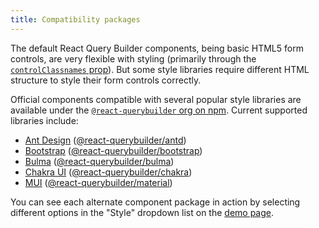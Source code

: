 ```yaml
---
title: Compatibility packages
---
```


The default React Query Builder components, being basic HTML5 form controls, are very flexible with styling (primarily through the [`controlClassnames` prop](./api/querybuilder#controlclassnames)). But some style libraries require different HTML structure to style their form controls correctly.

Official components compatible with several popular style libraries are available under the [`@react-querybuilder` org on npm](https://www.npmjs.com/org/react-querybuilder). Current supported libraries include:

- [Ant Design](https://ant.design/) ([@react-querybuilder/antd](https://www.npmjs.com/package/@react-querybuilder/antd))
- [Bootstrap](https://getbootstrap.com/) ([@react-querybuilder/bootstrap](https://www.npmjs.com/package/@react-querybuilder/bootstrap))
- [Bulma](https://bulma.io/) ([@react-querybuilder/bulma](https://www.npmjs.com/package/@react-querybuilder/bulma))
- [Chakra UI](https://chakra-ui.com/) ([@react-querybuilder/chakra](https://www.npmjs.com/package/@react-querybuilder/chakra))
- [MUI](https://mui.com/) ([@react-querybuilder/material](https://www.npmjs.com/package/@react-querybuilder/material))

You can see each alternate component package in action by selecting different options in the "Style" dropdown list on the [demo page](https://react-querybuilder.js.org/react-querybuilder/).
